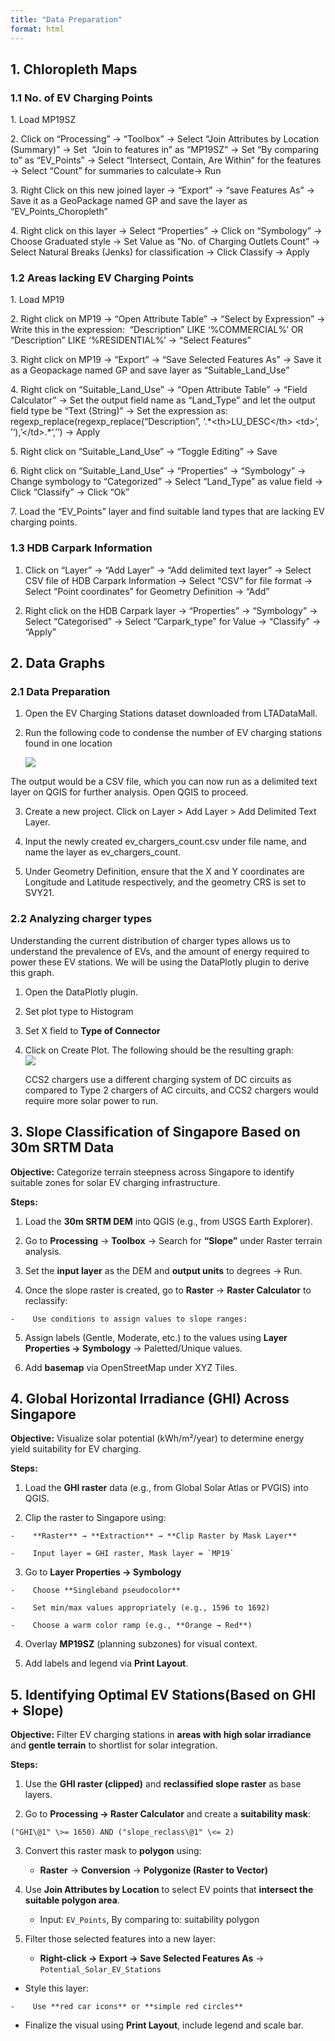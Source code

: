 ```yaml
---
title: "Data Preparation"
format: html
---
```


## 1. Chloropleth Maps

### 1.1 No. of EV Charging Points

1\. Load MP19SZ 

2\. Click on “Processing” → “Toolbox” → Select “Join Attributes by Location (Summary)” → Set  “Join to features in” as “MP19SZ” → Set “By comparing to” as “EV_Points” → Select “Intersect, Contain, Are Within” for the features → Select “Count” for summaries to calculate→ Run 

3\. Right Click on this new joined layer → “Export” → “save Features As” → Save it as a GeoPackage named GP and save the layer as “EV_Points_Choropleth” 

4\. Right click on this layer → Select “Properties” → Click on “Symbology” → Choose Graduated style → Set Value as “No. of Charging Outlets Count” → Select Natural Breaks (Jenks) for classification → Click Classify → Apply

### 1.2 Areas lacking EV Charging Points

1\. Load MP19 

2\. Right click on MP19 → “Open Attribute Table” → “Select by Expression” → Write this in the expression:  "Description" LIKE '%COMMERCIAL%' OR "Description" LIKE '%RESIDENTIAL%' → “Select Features” 

3\. Right click on MP19 → “Export” → “Save Selected Features As” → Save it as a Geopackage named GP and save layer as “Suitable_Land_Use” 

4\. Right click on “Suitable_Land_Use” → “Open Attribute Table” → “Field Calculator” → Set the output field name as “Land_Type” and let the output field type be “Text (String)” → Set the expression as: regexp_replace(regexp_replace("Description", '.\*\<th\>LU_DESC\</th\> \<td\>', ''), '\</td\>.\*', '') → Apply 

5\. Right click on “Suitable_Land_Use” → “Toggle Editing” → Save 

6\. Right click on “Suitable_Land_Use” → “Properties” → “Symbology” → Change symbology to “Categorized” → Select “Land_Type” as value field → Click “Classify” → Click “Ok” 

7\. Load the “EV_Points” layer and find suitable land types that are lacking EV charging points.

### 1.3 HDB Carpark Information

1.  Click on “Layer” → “Add Layer” → “Add delimited text layer” → Select CSV file of HDB Carpark Information → Select “CSV” for file format → Select “Point coordinates” for Geometry Definition → “Add” 

2.  Right click on the HDB Carpark layer → “Properties” → “Symbology” → Select “Categorised” → Select “Carpark_type” for Value → “Classify” → “Apply”

## 2. Data Graphs

### 2.1 Data Preparation

1.  Open the EV Charging Stations dataset downloaded from LTADataMall.

2.  Run the following code to condense the number of EV charging stations found in one location

    ![](images/clipboard-3416611228.png)

The output would be a CSV file, which you can now run as a delimited text layer on QGIS for further analysis. Open QGIS to proceed.

3.  Create a new project. Click on Layer \> Add Layer \> Add Delimited Text Layer.

4.  Input the newly created ev_chargers_count.csv under file name, and name the layer as ev_chargers_count.

5.  Under Geometry Definition, ensure that the X and Y coordinates are Longitude and Latitude respectively, and the geometry CRS is set to SVY21.

### 2.2 Analyzing charger types

Understanding the current distribution of charger types allows us to understand the prevalence of EVs, and the amount of energy required to power these EV stations. We will be using the DataPlotly plugin to derive this graph.

1.  Open the DataPlotly plugin.

2.  Set plot type to Histogram

3.  Set X field to **Type of Connector**

4.  Click on Create Plot. The following should be the resulting graph:\
    ![](images/clipboard-340631990.png)

    CCS2 chargers use a different charging system of DC circuits as compared to Type 2 chargers of AC circuits, and CCS2 chargers would require more solar power to run.

## 3. Slope Classification of Singapore Based on 30m SRTM Data

**Objective:** Categorize terrain steepness across Singapore to identify suitable zones for solar EV charging infrastructure.

**Steps:**

1.   Load the **30m SRTM DEM** into QGIS (e.g., from USGS Earth Explorer).

2.   Go to **Processing** → **Toolbox** → Search for **“Slope”** under Raster terrain analysis.

3.   Set the **input layer** as the DEM and **output units** to degrees → Run.

4.   Once the slope raster is created, go to **Raster** → **Raster Calculator** to reclassify:

    -    Use conditions to assign values to slope ranges:

5.  Assign labels (Gentle, Moderate, etc.) to the values using **Layer Properties → Symbology** → Paletted/Unique values.

6.  Add **basemap** via OpenStreetMap under XYZ Tiles.

## 4. Global Horizontal Irradiance (GHI) Across Singapore

**Objective:** Visualize solar potential (kWh/m²/year) to determine energy yield suitability for EV charging.

**Steps:**

1.   Load the **GHI raster** data (e.g., from Global Solar Atlas or PVGIS) into QGIS.

2.   Clip the raster to Singapore using:

    -    **Raster** → **Extraction** → **Clip Raster by Mask Layer**

    -    Input layer = GHI raster, Mask layer = `MP19`

3.   Go to **Layer Properties → Symbology**

    -    Choose **Singleband pseudocolor**

    -    Set min/max values appropriately (e.g., 1596 to 1692)

    -    Choose a warm color ramp (e.g., **Orange → Red**)

4.   Overlay **MP19SZ** (planning subzones) for visual context.

5.   Add labels and legend via **Print Layout**.

## 5. Identifying Optimal EV Stations(Based on GHI + Slope)

**Objective:** Filter EV charging stations in **areas with high solar irradiance** and **gentle terrain** to shortlist for solar integration.

**Steps:**

1.   Use the **GHI raster (clipped)** and **reclassified slope raster** as base layers.

2.   Go to **Processing → Raster Calculator** and create a **suitability mask**:

    ("GHI\@1" \>= 1650) AND ("slope_reclass\@1" \<= 2)

3.  Convert this raster mask to **polygon** using:

    -    **Raster** → **Conversion** → **Polygonize (Raster to Vector)**

4.  Use **Join Attributes by Location** to select EV points that **intersect the suitable polygon area**.

    -   Input: `EV_Points`, By comparing to: suitability polygon

5.  Filter those selected features into a new layer:

    -    **Right-click → Export → Save Selected Features As** → `Potential_Solar_EV_Stations`

-    Style this layer:

    -    Use **red car icons** or **simple red circles**

<!-- -->

-    Finalize the visual using **Print Layout**, include legend and scale bar.
